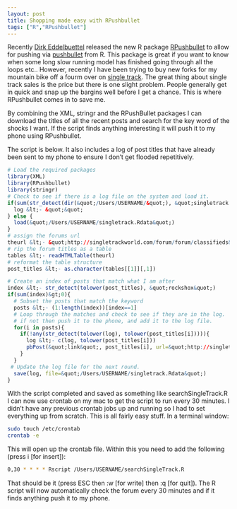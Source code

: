 ```yaml
---
layout: post
title: Shopping made easy with RPushbullet
tags: ["R","RPushbullet"]
---
```


Recently [Dirk Eddelbuettel](http://dirk.eddelbuettel.com/) released the new R package [RPushbullet](http://dirk.eddelbuettel.com/code/rpushbullet.html) to allow for pushing via [pushbullet](https://www.pushbullet.com/) from R. This package is great if you want to know when some long slow running model has finished going through all the loops etc.. However, recently I have been trying to buy new forks for my mountain bike off a fourm over on [single track](http://singletrackworld.com/forum/forum/classifieds). The great thing about single track sales is the price but there is one slight problem. People generally get in quick and snap up the bargins well before I get a chance. This is where RPushbullet comes in to save me.

By combining the XML, stringr and the RPushBullet packages I can download the titles of all the recent posts and search for the key word of the shocks I want. If the script finds anything interesting it will push it to my phone using RPushbullet.

The script is below. It also includes a log of post titles that have already been sent to my phone to ensure I don't get flooded repetitively.

```r
# Load the required packages
library(XML)
library(RPushbullet)
library(stringr)
# Check to see if there is a log file on the system and load it.
if(sum(str_detect(dir(&quot;/Users/USERNAME/&quot;), &quot;singletrack.Rdata&quot;))==0){
  log &lt;- &quot;&quot;
} else {
  load(&quot;/Users/USERNAME/singletrack.Rdata&quot;)
}
# assign the forums url
theurl &lt;- &quot;http://singletrackworld.com/forum/forum/classifieds&quot;
# rip the forum titles as a table
tables &lt;- readHTMLTable(theurl)
# reformat the table structure
post_titles &lt;- as.character(tables[[1]][,1])

# Create an index of posts that match what I am after
index &lt;- str_detect(tolower(post_titles), &quot;rockshox&quot;)
if(sum(index)&gt;0){
  # Subset the posts that match the keyword
  posts &lt;- (1:length(index))[index==1]
  # Loop through the matches and check to see if they are in the log. 
  # if not then push it to the phone, and add it to the log file.
  for(i in posts){
    if(!any(str_detect(tolower(log), tolower(post_titles[i])))){
      log &lt;- c(log, tolower(post_titles[i]))
      pbPost(&quot;link&quot;, post_titles[i], url=&quot;http://singletrackworld.com/forum/forum/classifieds&quot;)
    }
  }
 # Update the log file for the next round. 
  save(log, file=&quot;/Users/USERNAME/singletrack.Rdata&quot;)
}
```

With the script completed and saved as something like searchSingleTrack.R I can now use crontab on my mac to get the script to run every 30 minutes. I didn't have any previous crontab jobs up and running so I had to set everything up from scratch. This is all fairly easy stuff. In a terminal window:

```bash
sudo touch /etc/crontab
crontab -e
```
This will open up the crontab file. Within this you need to add the following (press i [for insert]):

```bash
0,30 * * * * Rscript /Users/USERNAME/searchSingleTrack.R
```

That should be it (press ESC then :w [for write] then :q [for quit]). The R script will now automatically check the forum every 30 minutes and if it finds anything push it to my phone.